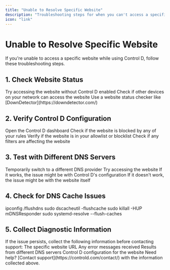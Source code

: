```yaml
---
title: "Unable to Resolve Specific Website"
description: "Troubleshooting steps for when you can't access a specific website with Control D"
icon: "link"
---
```


# Unable to Resolve Specific Website

<Note>
If you're unable to access a specific website while using Control D, follow these troubleshooting steps.
</Note>

## 1. Check Website Status

<Steps>
  <Step>Try accessing the website without Control D enabled</Step>
  <Step>Check if other devices on your network can access the website</Step>
  <Step>Use a website status checker like [DownDetector](https://downdetector.com/)</Step>
</Steps>

## 2. Verify Control D Configuration

<Steps>
  <Step>Open the Control D dashboard</Step>
  <Step>Check if the website is blocked by any of your rules</Step>
  <Step>Verify if the website is in your allowlist or blocklist</Step>
  <Step>Check if any filters are affecting the website</Step>
</Steps>

## 3. Test with Different DNS Servers

<Steps>
  <Step>Temporarily switch to a different DNS provider</Step>
  <Step>Try accessing the website</Step>
  <Step>If it works, the issue might be with Control D's configuration</Step>
  <Step>If it doesn't work, the issue might be with the website itself</Step>
</Steps>

## 4. Check for DNS Cache Issues

<Tabs>
  <Tab title="Windows">
    <CodeBlock>
      ipconfig /flushdns
    </CodeBlock>
  </Tab>
  
  <Tab title="MacOS">
    <CodeBlock>
      sudo dscacheutil -flushcache
      sudo killall -HUP mDNSResponder
    </CodeBlock>
  </Tab>
  
  <Tab title="Linux">
    <CodeBlock>
      sudo systemd-resolve --flush-caches
    </CodeBlock>
  </Tab>
</Tabs>

## 5. Collect Diagnostic Information

<Warning>
If the issue persists, collect the following information before contacting support:
</Warning>

<Steps>
  <Step>The specific website URL</Step>
  <Step>Any error messages received</Step>
  <Step>Results from different DNS servers</Step>
  <Step>Control D configuration for the website</Step>
</Steps>

<Card>
  Need help? [Contact support](https://controld.com/contact/) with the information collected above.
</Card> 